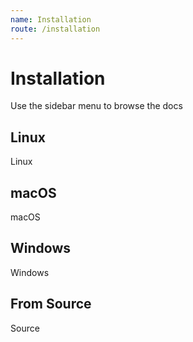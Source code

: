 ```yaml
---
name: Installation
route: /installation
---
```


# Installation

Use the sidebar menu to browse the docs


## Linux

Linux

## macOS

macOS

## Windows

Windows

## From Source

Source